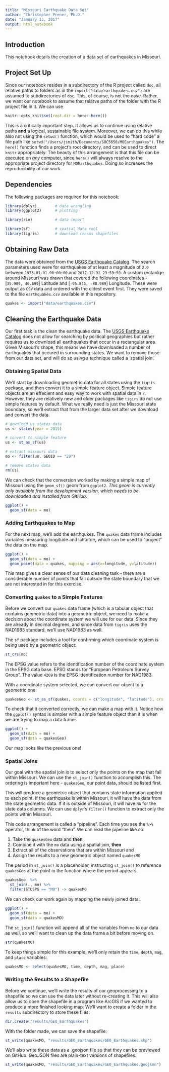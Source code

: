 ```yaml
---
title: "Missouri Earthquake Data Set"
author: "Christopher Prener, Ph.D."
date: "January 13, 2017"
output: html_notebook
---
```


## Introduction
This notebook details the creation of a data set of earthquakes in Missouri. 

## Project Set Up
Since our notebook resides in a subdirectory of the R project called `doc`, all relative paths to folders as in the `import("data/earthquakes.csv")` are assumed to subdirectories of `doc`. This, of course, is not the case. Rather, we want our notebook to assume that relatve paths of the folder with the R project file in it. We can use 

```r
knitr::opts_knit$set(root.dir = here::here())
```

This is a critically important step. It allows us to continue using relative paths **and** a logical, sustainable file system. Moreover, we can do this while also not using the `setwd()` function, which would be used to "hard code" a file path like `setwd("/Users/jsmith/Documents/SOC5650/MOEarthquakes")`. The `here()` function finds a project's root directory, and can be used to direct `knitr` appropriately. The beauty of this arrangement is that this file can be executed on *any* computer, since `here()` will always resolve to the appropriate project directory for `MOEarthquakes`. Doing so increases the reproducibility of our work.

## Dependencies
The following packages are required for this notebook:

```r
library(dplyr)        # data wrangling
library(ggplot2)      # plotting

library(rio)          # data import

library(sf)           # spatial data tool
library(tigris)       # download census shapefiles
```

## Obtaining Raw Data
The data were obtained from the [USGS Earthquake Catalog](https://earthquake.usgs.gov/earthquakes/search/). The search parameters used were for earthquakes of at least a magnitude of `2.0` between `1973-01-01 00:00:00` and `2017-12-31 23:59:59`. A custom rectanlge around Missouri was drawn that covered the following coordinates - [`35.909, 40.699`] Latitude and [`-95.845, -88.989`] Longitude. These were output as `CSV` data and ordered with the oldest event first. They were saved to the file `earthquakes.csv` available in this repository.

```r
quakes <- import("data/earthquakes.csv")
```

## Cleaning the Earthquake Data
Our first task is the clean the earthquake data. The [USGS Earthquake Catalog](https://earthquake.usgs.gov/earthquakes/search/) does not allow for searching by political geographies but rather requires us to download all earthquakes that occur in a rectangular area. Given Missouri's shape, this means we have downloaded a number of earthquakes that occured in surrounding states. We want to remove those from our data set, and will do so using a technique called a 'spatial join'.

### Obtaining Spatial Data
We'll start by downloading geometric data for all states using the `tigris` package, and then convert it to a simple feature object. Simple feature objects are an effecient and easy way to work with spatial data in `r`. However, they are relatively new and older packages like `tigirs` do not use simple features by default. What we really need is just the Missouri state boundary, so we'll extract that from the larger data set after we download and convert the data.

```r
# download us states data
us <- states(year = 2015)

# convert to simple feature
us <- st_as_sf(us)

# extract missouri data
mo <- filter(us, GEOID == "29")

# remove states data
rm(us)
```

We can check that the conversion worked by making a simple map of Missouri using the `geom_sf()` geom from `ggplot2`. *This geom is currently only available from the development version, which needs to be downloaded and installed from GitHub.*

```r
ggplot() +
  geom_sf(data = mo)
```

### Adding Earthquakes to Map

For the next map, we'll add the earthqukes. The `quakes` data frame includes variables measuring longitude and latitutde, which can be used to "project" the data on the map. 

```r
ggplot() +
  geom_sf(data = mo) +
  geom_point(data = quakes, mapping = aes(x=longitude, y=latitude))
```

This map gives a clear sense of our data cleaning task - there are a considerable number of points that fall outside the state boundary that we are not interested in for this exercise.

### Converting `quakes` to a Simple Features
Before we convert our `quakes` data frame (which is a tabular object that contains geometric data) into a geometric object, we need to make a decision about the coordinate system we will use for our data. Since they are already in decimal degrees, and since data from `tigris` uses the NAD1983 standard, we'll use NAD1983 as well. 

The `sf` package includes a tool for confirming which coordinate system is being used by a geometric object:

```r
st_crs(mo)
```

The EPSG value refers to the identification number of the coordinate system in the EPSG data base. EPSG stands for "European Petroleum Survey Group". The value `4269` is the EPSG identification number for NAD1983.

With a coordinate system selected, we can convert our object to a geometric one:

```r
quakesGeo <- st_as_sf(quakes, coords = c("longitude", "latitude"), crs = 4269)
```

To check that it converted correctly, we can make a map with it. Notice how the `ggplot()` syntax is simpler with a simple feature object than it is when we are trying to map a data frame.

```r
ggplot() +
  geom_sf(data = mo) +
  geom_sf(data = quakesGeo)
```

Our map looks like the previous one!

### Spatial Joins
Our goal with the spatial join is to select only the points on the map that fall within Missouri. We can use the `st_join()` function to accomplish this. The ordering is important here - `quakesGeo`, our point data, should be listed first. 

This will produce a geometric object that contains state information applied to each point. If the earthquake is within Missouri, it will have the data from the state geometric data. If it is outside of Missouri, it will have `NA` for the state data columns. We can use `dplyr`'s `filter()` function to extract only the points within Missouri.

This code arrangement is called a "pipeline". Each time you see the `%>%` operator, think of the word "then". We can read the pipeline like so:

1. Take the `quakesGeo` data and **then**
2. Combine it with the `mo` data using a spatial join, **then**
3. Extract all of the observations that are within Missouri and
4. Assign the results to a new geometric object named `quakesMO`

The period in `st_join()` is a placeholder, instructing `st_join()` to reference `quakesGeo` at the point in the function where the period appears.

```r
quakesGeo  %>%
  st_join(., mo) %>%
  filter(STUSPS == "MO") -> quakesMO
```

We can check our work again by mapping the newly joined data:

```r
ggplot() +
  geom_sf(data = mo) +
  geom_sf(data = quakesMO)
```

The `st_join()` function will append all of the variables from `mo` to our data as well, so we'll want to clean up the data frame a bit before moving on.

```r
str(quakesMO)
```

To keep things simple for this example, we'll only retain the `time`, `depth`, `mag`, and `place` variables:

```r
quakesMO <- select(quakesMO, time, depth, mag, place)
```

### Writing the Results to a Shapefile
Before we continue, we'll write the results of our geoprocessing to a shapefile so we can use the data later without re-creating it. This will also allow us to open the shapefile in a program like ArcGIS if we wanted to produce a more finished looking map. We'll want to create a folder in the `results` subdirectory to store these files: 

```r
dir.create("results/GEO_Earthquakes")
```

With the folder made, we can save the shapefile:

```r
st_write(quakesMO, "results/GEO_Earthquakes/GEO_Earthquakes.shp")
```

We'll also write these data as a .geojson file so that they can be previewed on GitHub. GeoJSON files are plain-text versions of shapefiles.

```r
st_write(quakesMO, "results/GEO_Earthquakes/GEO_Earthquakes.geojson")
```

